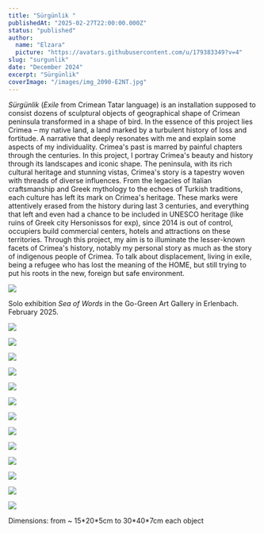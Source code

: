 ```yaml
---
title: "Sürgünlik "
publishedAt: "2025-02-27T22:00:00.000Z"
status: "published"
author:
  name: "Elzara"
  picture: "https://avatars.githubusercontent.com/u/179383349?v=4"
slug: "surgunlik"
date: "December 2024"
excerpt: "Sürgünlik"
coverImage: "/images/img_2090-E2NT.jpg"
---
```


*Sürgünlik* (*Exile* from Crimean Tatar language) is an installation supposed to consist dozens of sculptural objects of geographical shape of Crimean peninsula transformed in a shape of bird. In the essence of this project lies Crimea – my native land, a land marked by a turbulent history of loss and fortitude. A narrative that deeply resonates with me and explain some aspects of my individuality. Crimea's past is marred by painful chapters through the centuries. In this project, I portray Crimea's beauty and history through its landscapes and iconic shape. The peninsula, with its rich cultural heritage and stunning vistas, Crimea's story is a tapestry woven with threads of diverse influences. From the legacies of Italian craftsmanship and Greek mythology to the echoes of Turkish traditions, each culture has left its mark on Crimea's heritage. These marks were attentively erased from the history during last 3 centuries, and everything that left and even had a chance to be included in UNESCO heritage (like ruins of Greek city Hersonissos for exp), since 2014 is out of control, occupiers build commercial centers, hotels and attractions on these territories. Through this project, my aim is to illuminate the lesser-known facets of Crimea's history, notably my personal story as much as the story of indigenous people of Crimea. To talk about displacement, living in exile, being a refugee who has lost the meaning of the HOME, but still trying to put his roots in the new, foreign but safe environment.

![](/images/img_08935-AzMz.jpg)

Solo exhibition *Sea of Words* in the Go-Green Art Gallery in Erlenbach. February 2025.

![](/images/img_2079-k4ND.jpg)

![](/images/img_2078-U1Mj.jpg)

![](/images/surgunlikobjects-IzOT.jpg)

![](/images/img_2123-c1ND.jpg)

![](/images/img_2119-g1Mj.jpg)

![](/images/img_2077-YyMD.jpg)

![](/images/img_2102-A1MD.jpg)

![](/images/img_0909-c1OD.jpg)

![](/images/img_0907-QxNj.jpg)

![](/images/img_0905-k2ND.jpg)

![](/images/img_0903-gxND.jpg)

![](/images/img_0901-U1ND.jpg)

![](/images/img_0902-U5Mj.jpg)

Dimensions: from \~ 15\*20\*5cm to 30\*40\*7cm each object